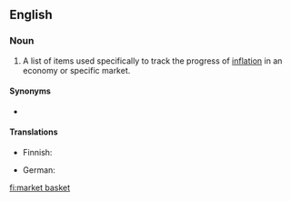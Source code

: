 ==English==
{{wikipedia}}

===Noun===
{{en-noun|head=[[market]] [[basket]]}}

# {{lb|en|economics}} A list of items used specifically to track the progress of [[inflation]] in an economy or specific market.

====Synonyms====
* {{l|en|commodity bundle}}

====Translations====
{{trans-top|a fixed list of items}}
* Finnish: {{t|fi|indeksikori}}
{{trans-mid}}
* German: {{t+|de|Warenkorb}}
{{trans-bottom}}

[[fi:market basket]]